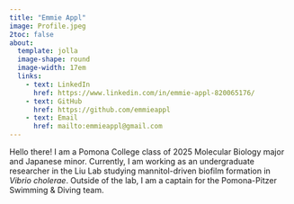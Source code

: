 ```yaml
---
title: "Emmie Appl"
image: Profile.jpeg
2toc: false
about: 
  template: jolla
  image-shape: round
  image-width: 17em
  links:
    - text: LinkedIn
      href: https://www.linkedin.com/in/emmie-appl-820065176/
    - text: GitHub
      href: https://github.com/emmieappl
    - text: Email
      href: mailto:emmieappl@gmail.com
---
```


Hello there! I am a Pomona College class of 2025 Molecular Biology major and Japanese minor. Currently, I am working as an undergraduate researcher in the Liu Lab studying mannitol-driven biofilm formation in *Vibrio cholerae*. Outside of the lab, I am a captain for the Pomona-Pitzer Swimming & Diving team.
